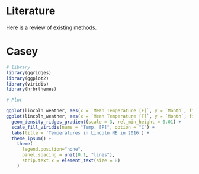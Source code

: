 # Literature

Here is a review of existing methods.

# Casey

```r
# library
library(ggridges)
library(ggplot2)
library(viridis)
library(hrbrthemes)

# Plot

ggplot(lincoln_weather, aes(x = `Mean Temperature [F]`, y = `Month`, fill = ..x..)) +
ggplot(lincoln_weather, aes(x = `Mean Temperature [F]`, y = `Month`, fill = ..x.., col = "green")) +
  geom_density_ridges_gradient(scale = 3, rel_min_height = 0.01) +
  scale_fill_viridis(name = "Temp. [F]", option = "C") +
  labs(title = 'Temperatures in Lincoln NE in 2016') +
  theme_ipsum() +
    theme(
      legend.position="none",
      panel.spacing = unit(0.1, "lines"),
      strip.text.x = element_text(size = 8)
    )
```

